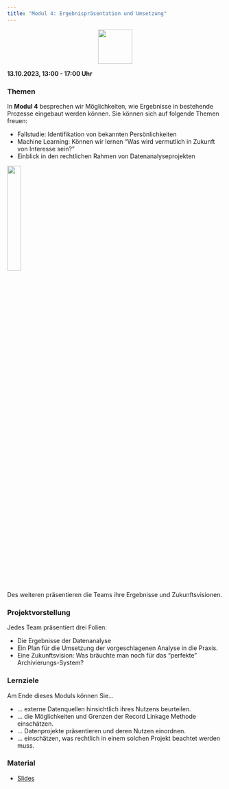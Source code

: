 ```yaml
---
title: "Modul 4: Ergebnispräsentation und Umsetzung"
---
```


<p align="center">
<img src="../../icons/data-analytics.png" width="80" height="80" class="center">
</p> 

**13.10.2023, 13:00 - 17:00 Uhr**

### Themen
In **Modul 4** besprechen wir Möglichkeiten, wie Ergebnisse in bestehende Prozesse eingebaut werden können. 
Sie können sich auf folgende Themen freuen:

* Fallstudie: Identifikation von bekannten Persönlichkeiten
* Machine Learning: Können wir lernen “Was wird vermutlich in Zukunft von Interesse sein?”
* Einblick in den rechtlichen Rahmen von Datenanalyseprojekten
 
![](../../icons/Projekt-Vorstellung.jpg){fig-align="center" width=25%}
 
Des weiteren präsentieren die Teams ihre Ergebnisse und Zukunftsvisionen.
 
::: {.callout-note }
### Projektvorstellung

Jedes Team präsentiert drei Folien:

- Die Ergebnisse der Datenanalyse
- Ein Plan für die Umsetzung der vorgeschlagenen Analyse in die Praxis.
- Eine Zukunftsvision: Was bräuchte man noch für das "perfekte" Archivierungs-System?
:::


<!--
::: captioned-image-container
![Beispiel von Enamorado et al. (2019) zum Informationsgehalt von Tippfehlern](../../icons/typo_ml.png){width=100% fig-alt="Beispiel von Enamorado et al. (2019) zum Informationsgehalt von Tippfehlern"}
:::
-->

::: {.callout-tip }
### Lernziele 
Am Ende dieses Moduls können Sie...

* ... externe Datenquellen hinsichtlich ihres Nutzens beurteilen.
* ... die Möglichkeiten und Grenzen der Record Linkage Methode einschätzen.
* ... Datenprojekte präsentieren und deren Nutzen einordnen.
* ... einschätzen, was rechtlich in einem solchen Projekt beachtet werden muss.
:::


### Material
* [Slides](https://drive.google.com/file/d/1w0NKOkw5Syvimkd3zDA3kI9ELUVInasJ/view?usp=share_link)
